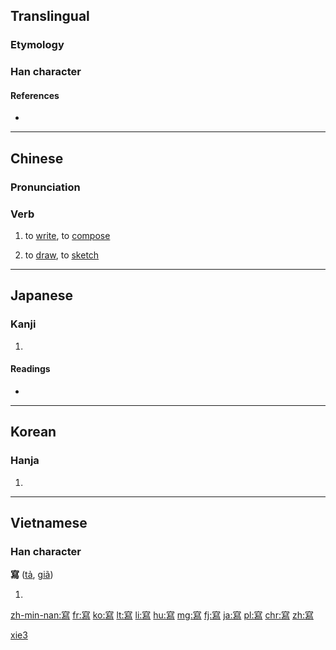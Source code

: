 {{also|写|冩}}
==Translingual==

===Etymology===
{{Han compound|宀|舄|c1=s|c2=p|ls=psc}}

===Han character===
{{Han char|rn=40|rad=宀|as=12|sn=15|four=3032<sub>7</sub>|canj=十竹X火 (JHXF)|ids=⿱[[宀]][[舄]]}}

====References====
* {{Han ref|kx=0292.040|dkj=07320|dj=0578.030|hdz=20953.140|uh=5BEB|ud=23531|bh=BC67|bd=48231}}

----

==Chinese==
{{zh-forms|s=写}}

===Pronunciation===
{{zh-pron
|m=xiě
|c=se2
|mn=siá
|h=poj=sía
|w=2xia
|mc=y
|oc=y
|cat=v
}}

===Verb===
{{zh-verb}}

# to [[write]], to [[compose]]
#: {{zh-usex|我 給 媽媽{ma} 寫 了 一 封 信。|I wrote a letter to my mother.|link=yes}}
# to [[draw]], to [[sketch]]

[[Category:Beginning Mandarin|xie3]]

----

==Japanese==

===Kanji===
{{ja-kanji|grade=|rs=宀12|style=ky|shin=写}}

# {{defn|lang=ja|sort=宀12}}

====Readings====
* {{ja-readings|on=[[しゃ]] (sha)|kun=[[うつす]] (utsusu)}}

----

==Korean==

===Hanja===
{{ko-hanja|hangeul=사|rv=sa|mr=sa|y=sa}}

# {{defn|lang=ko|sort=宀12}}

----

==Vietnamese==

===Han character===
'''寫''' ([[tả]], [[giã]])<!--additional pronunciations given at vi:Wiktionary; why does vi:Wiktionary have more pronunciations than the Nom Foundation database?-->

# {{defn|lang=vi|sort=宀12}}

[[zh-min-nan:寫]]
[[fr:寫]]
[[ko:寫]]
[[lt:寫]]
[[li:寫]]
[[hu:寫]]
[[mg:寫]]
[[fj:寫]]
[[ja:寫]]
[[pl:寫]]
[[chr:寫]]
[[zh:寫]]